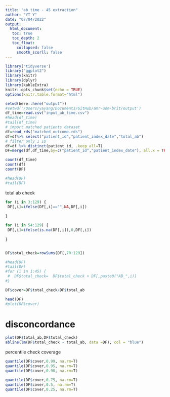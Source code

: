 ```yaml
---
title: "ab time - 45 extraction"
author: "YT Y"
date: "07/04/2022"
output: 
  html_document:
   toc: true
   toc_depth: 2
   toc_float:
     collapsed: false
     smooth_scorll: false
---
```


```r
library('tidyverse')
library("ggplot2")
library(knitr)
library(dplyr)
library(kableExtra)
knitr::opts_chunk$set(echo = TRUE)
options(knitr.table.format="html")
```


```r
setwd(here::here("output"))
#setwd('/Users/yayang/Documents/GitHub/amr-uom-brit/output')
df_time=read.csv("input_ab_time.csv")
#head(df_time)
#tail(df_time)
# import matched patients dataset
df=read_rds("matched_outcome.rds")
df=df%>% select("patient_id","patient_index_date","total_ab")
# filter only 1 ID
df=df %>% distinct(patient_id, .keep_all=T)
DF=merge(df,df_time,by=c("patient_id","patient_index_date"), all.x = TRUE)

count(df_time)
count(df)
count(DF)

#head(DF)
#tail(DF)
```

total ab check
```r
for (i in 3:129) {
 DF[,i]=ifelse(DF[,i]=="",NA,DF[,i])
 
}

for (i in 54:129) {
 DF[,i]=ifelse(is.na(DF[,i]),0,DF[,i])
 
}


DF$total_check=rowSums(DF[,70:129])

#head(DF)
#tail(DF)
#for (i in 1:45) {
 #  DF$total_check=  DF$total_check + DF[,paste0("AB_",i)]
#}

DF$cover=DF$total_check/DF$total_ab

head(DF)
#plot(DF$cover)

```

# disconcordance
```r
plot(DF$total_ab,DF$total_check)
abline(lm(DF$total_check ~ total_ab, data =DF), col = "blue")
```


percentile check coverage
```r
quantile(DF$cover,0.99, na.rm=T)
quantile(DF$cover,0.95, na.rm=T)
quantile(DF$cover,0.90, na.rm=T)

quantile(DF$cover,0.75, na.rm=T)
quantile(DF$cover,0.5, na.rm=T)
quantile(DF$cover,0.25, na.rm=T)

```

